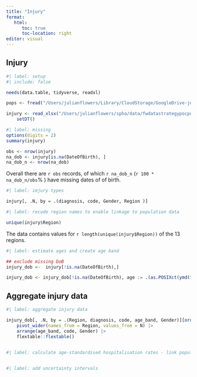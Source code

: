 ```yaml
---
title: "Injury"
format: 
   html: 
      toc: true
      toc-location: right
editor: visual
---
```


## Injury

```r
#| label: setup
#| include: false

needs(data.table, tidyverse, readxl)

pops <- fread("/Users/julianflowers/Library/CloudStorage/GoogleDrive-julian.flowers12@gmail.com/My Drive/Saudi/data/pop_ests.csv")

injury <- read_xlsx("/Users/julianflowers/spha/data/fwdatastrategypocpublichealthframeworkindicators/Nonfatal Hospitalizations for Injuries data 2023 (8-7-2024).xlsx") |>
    setDT()


```

```r
#| label: missing
options(digits = 2)
summary(injury)

obs <- nrow(injury)
na_dob <- injury[is.na(DateOfBirth), ]
na_dob_n <- nrow(na_dob)

```

Overall there are `r obs` records, of which `r na_dob_n` (`r 100 * na_dob_n/obs`%  ) have missing dates of of birth.

```r
#| label: imjury types

injury[, .N, by = .(diagnosis, code, Gender, Region )]
```


```r
#| label: recode region names to enable linkage to population data

unique(injury$Region)


```

The data contains values for `r length(unique(injury$Region))` of the 13 regions.

```r
#| label: estimate ages and create age band

## exclude missing DoB
injury_dob <-  injury[!is.na(DateOfBirth),]

injury_dob <- injury_dob[!is.na(DateOfBirth), age := .(as.POSIXct(ymd("2023-06-01")) - DateOfBirth)][, age_year := floor(as.numeric(age) / 365)][, age_band := cut(age_year, seq(0, 120, 5))][]


```

## Aggregate injury data

```r
#| label: aggregate injury data

injury_dob[, .N, by = .(Region, diagnosis, code, age_band, Gender)][order(Region)] |>
    pivot_wider(names_from = Region, values_from = N) |>
    arrange(age_band, code, Gender) |>
    flextable::flextable()
    

```

```r
#| label: calculate age-standardised hospitalisation rates - link population data



```

```r
#| label: add uncertainty intervals



```

